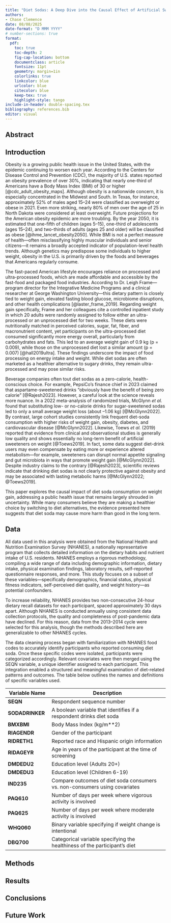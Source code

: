 ---
title: "Diet Sodas: A Deep Dive into the Causal Effect of Artificial Sweeteners on Obesity"
authors: 
- Chase Clemence
date: 08/08/2025
date-format: "D MMM YYYY"
# number-sections: true
format: 
  pdf:
    toc: true
    toc-depth: 2
    fig-cap-location: bottom
    documentclass: article
    fontsize: 11pt
    geometry: margin=1in
    colorlinks: true
    linkcolor: blue
    urlcolor: blue
    citecolor: blue
    keep-tex: true
    highlight-style: tango
include-in-header: double-spacing.tex
bibliography: references.bib
editor: visual
---

## Abstract

## Introduction

Obesity is a growing public health issue in the United States, with the epidemic continuing to worsen each year. According to the Centers for Disease Control and Prevention (CDC), the majority of U.S. states reported an obesity prevalence of over 30%, indicating that nearly one-third of Americans have a Body Mass Index (BMI) of 30 or higher [@cdc_adult_obesity_maps]. Although obesity is a nationwide concern, it is especially concentrated in the Midwest and South. In Texas, for instance, approximately 52% of males aged 15–24 were classified as overweight or obese in 2021. Even more striking, nearly 80% of men over the age of 25 in North Dakota were considered at least overweight. Future projections for the American obesity epidemic are more troubling. By the year 2050, it is estimated that one-fifth of children (ages 5–15), one-third of adolescents (ages 15–24), and two-thirds of adults (ages 25 and older) will be classified as obese [@ihme_lancet_obesity2050]. While BMI is not a perfect measure of health—often misclassifying highly muscular individuals and senior citizens—it remains a broadly accepted indicator of population-level health trends. Although genetics may predispose some individuals to higher weight, obesity in the U.S. is primarily driven by the foods and beverages that Americans regularly consume.

The fast-paced American lifestyle encourages reliance on processed and ultra-processed foods, which are made affordable and accessible by the fast-food and packaged food industries. According to Dr. Leigh Frame—program director for the Integrative Medicine Programs and a clinical researcher at George Washington University—this dietary pattern is closely tied to weight gain, elevated fasting blood glucose, microbiome disruptions, and other health complications [@laster_frame_2019]. Regarding weight gain specifically, Frame and her colleagues cite a controlled inpatient study in which 20 adults were randomly assigned to follow either an ultra-processed or an unprocessed diet for two weeks. These diets were nutritionally matched in perceived calories, sugar, fat, fiber, and macronutrient content, yet participants on the ultra-processed diet consumed significantly more energy overall, particularly from carbohydrates and fats. This led to an average weight gain of 0.9 kg (p = 0.009), while those on the unprocessed diet lost a similar amount (p = 0.007) [@hall2019ultra]. These findings underscore the impact of food processing on energy intake and weight. While diet sodas are often marketed as a healthier alternative to sugary drinks, they remain ultra-processed and may pose similar risks.

Beverage companies often tout diet sodas as a zero-calorie, health-conscious choice. For example, PepsiCo’s finance chief in 2023 claimed that aspartame-sweetened drinks “obviously have the benefit of being zero calorie” [@Rajesh2023]. However, a careful look at the science reveals more nuance. In a 2022 meta-analysis of randomized trials, McGlynn *et al.* found that substituting low- or no-calorie drinks for sugar-sweetened sodas led to only a small average weight loss (about –1.06 kg) [@McGlynn2022]. By contrast, large cohort studies consistently link frequent diet-soda consumption with higher risks of weight gain, obesity, diabetes, and cardiovascular disease [@McGlynn2022]. Likewise, Toews *et al.* (2019) reported that evidence from clinical and observational studies is generally low quality and shows essentially no long-term benefit of artificial sweeteners on weight [@Toews2019]. In fact, some data suggest diet-drink users may even compensate by eating more or experience altered metabolism—for example, sweeteners can disrupt normal appetite signaling and gut microbiota in ways that promote weight gain [@McGlynn2022]. Despite industry claims to the contrary [@Rajesh2023], scientific reviews indicate that drinking diet sodas is not clearly protective against obesity and may be associated with lasting metabolic harms [@McGlynn2022; @Toews2019].

This paper explores the causal impact of diet soda consumption on weight gain, addressing a public health issue that remains largely shrouded in uncertainty. While many consumers believe they are making a healthier choice by switching to diet alternatives, the evidence presented here suggests that diet soda may cause more harm than good in the long term.

## Data

All data used in this analysis were obtained from the National Health and Nutrition Examination Survey (NHANES), a nationally representative program that collects detailed information on the dietary habits and nutrient intake of U.S. residents. NHANES employs a rigorous methodology, compiling a wide range of data including demographic information, dietary intake, physical examination findings, laboratory results, self-reported questionnaire responses, and more. This study focuses on a subset of these variables—specifically demographics, financial status, physical fitness indicators, self-perceived diet quality, and weight history—as potential confounders.

To increase reliability, NHANES provides two non-consecutive 24-hour dietary recall datasets for each participant, spaced approximately 30 days apart. Although NHANES is conducted annually using consistent data collection protocols, the quality and completeness of post-pandemic data have declined. For this reason, data from the 2013–2014 cycle were selected for this analysis, though the methods described here are generalizable to other NHANES cycles.

The data cleaning process began with familiarization with NHANES food codes to accurately identify participants who reported consuming diet soda. Once these specific codes were isolated, participants were categorized accordingly. Relevant covariates were then merged using the SEQN variable, a unique identifier assigned to each participant. This integration enabled a structured and meaningful examination of diet-related patterns and outcomes. The table below outlines the names and definitions of specific variables used.

| Variable Name | **Description** |
|--------------------|----------------------------------------------------|
| **SEQN** | Respondent sequence number |
| **SODADRINKER** | A boolean variable that identifies if a respondent drinks diet soda |
| **BMXBMI** | Body Mass Index (kg/m\*\*2) |
| **RIAGENDR** | Gender of the participant |
| **RIDRETH1** | Reported race and Hispanic origin information |
| **RIDAGEYR** | Age in years of the participant at the time of screening |
| **DMDEDU2** | Education level (Adults 20+) |
| **DMDEDU3** | Education level (Children 6-19) |
| **IND235** | Compare outcomes of diet soda consumers vs. non-consumers using covariates |
| **PAQ610** | Number of days per week where vigorous activity is involved |
| **PAQ625** | Number of days per week where moderate activity is involved |
| **WHQ060** | Binary variable specifying if weight change is intentional |
| **DBQ700** | Categorical variable specifying the healthiness of the participant's diet |

## Methods

## Results

## Conclusions

## Future Work